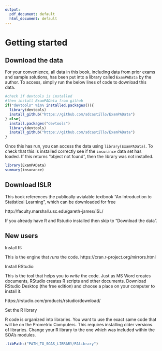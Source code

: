 ```yaml
---
output:
  pdf_document: default
  html_document: default
---
```

# Getting started 

## Download the data

For your convenience, all data in this book, including data from prior exams and sample solutions, has been put into a library called `ExamPAData` by the author.  To access, simplly run the below lines of code to download this data.

```r
#check if devtools is installed
#then install ExamPAData from github
if("devtools" %in% installed.packages()){
  library(devtools)
  install_github("https://github.com/sdcastillo/ExamPAData")
} else{
  install.packages("devtools")
  library(devtools)
  install_github("https://github.com/sdcastillo/ExamPAData")
}
```

Once this has run, you can access the data using `library(ExamPAData)`.  To check that this is installed correctly see if the `insurance` data set has loaded.  If this returns "object not found", then the library was not installed.

```r
library(ExamPAData)
summary(insurance)
```

## Download ISLR

This book references the publically-avialable textbook "An Introduction to Statistical Learning", which can be downloaded for free

http://faculty.marshall.usc.edu/gareth-james/ISL/

If you already have R and Rstudio installed then skip to "Download the data". 

## New users

Install R:

This is the engine that *runs* the code.  https://cran.r-project.org/mirrors.html

Install RStudio

This is the tool that helps you to *write* the code.  Just as MS Word creates documents, RStudio creates R scripts and other documents.  Download RStudio Desktop (the free edition) and choose a place on your computer to install it.

https://rstudio.com/products/rstudio/download/

Set the R library

R code is organized into libraries.  You want to use the exact same code that will be on the Prometric Computers.  This requires installing older versions of libraries.  Change your R library to the one which was included within the SOA's modules.

```r
.libPaths("PATH_TO_SOAS_LIBRARY/PAlibrary")
```
